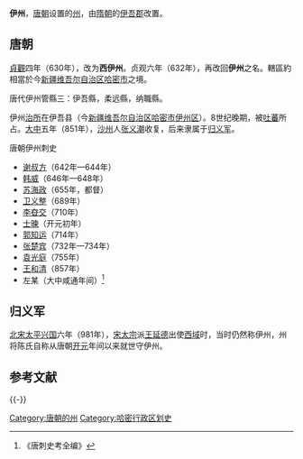 '''伊州'''，[[唐朝|唐朝]]设置的[[州|州]]，由[[隋朝|隋朝]]的[[伊吾郡|伊吾郡]]改置。

== 唐朝 ==
[[貞觀|貞觀]]四年（630年），改为'''西伊州'''。贞观六年（632年），再改回'''伊州'''之名。轄區約相當於今[[新疆维吾尔自治区|新疆维吾尔自治区]][[哈密市|哈密市]]之境。

唐代伊州管縣三：伊吾縣，柔远縣，纳職縣。

伊州[[治所|治所]]在伊吾县（今[[新疆维吾尔自治区|新疆维吾尔自治区]][[哈密市|哈密市]][[伊州区|伊州区]]）。8世纪晚期，被[[吐蕃|吐蕃]]所占。[[大中|大中]]五年（851年），[[沙州|沙州]]人[[张义潮|张义潮]]收复，后来隶属于[[归义军|归义军]]。

;唐朝伊州刺史
*[[谢叔方|谢叔方]]（642年—644年）
*[[韩威|韩威]]（646年—648年）
*[[苏海政|苏海政]]（655年，都督）
*[[卫义整|卫义整]]（689年）
*[[李昚交|李昚交]]（710年）
*[[士暕|士暕]]（开元初年）
*[[郭知运|郭知运]]（714年）
*[[张楚宾|张楚宾]]（732年—734年）
*[[袁光庭|袁光庭]]（755年）
*[[王和清|王和清]]（857年）
*左某（大中咸通年间）<ref>《唐刺史考全编》</ref>

== 归义军 ==

[[北宋|北宋]][[太平兴国|太平兴国]]六年（981年），[[宋太宗|宋太宗]]派[[王延德|王延德]]出使[[西域|西域]]时，当时仍然称伊州，州将陈氏自称从唐朝[[开元|开元]]年间以来就世守伊州。

== 参考文献 ==
{{Reflist}}

{{-}}
{{唐朝行政区划|nocat}}

[[Category:唐朝的州|Category:唐朝的州]]
[[Category:哈密行政区划史|Category:哈密行政区划史]]